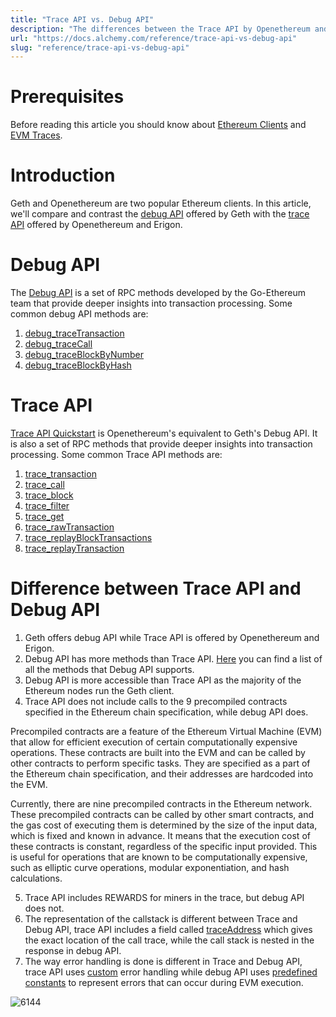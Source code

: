 ```yaml
---
title: "Trace API vs. Debug API"
description: "The differences between the Trace API by Openethereum and the Debug API by Geth"
url: "https://docs.alchemy.com/reference/trace-api-vs-debug-api"
slug: "reference/trace-api-vs-debug-api"
---
```



# Prerequisites

Before reading this article you should know about [Ethereum Clients](https://www.alchemy.com/overviews/execution-layer-and-consensus-layer-node-clients) and [EVM Traces](/reference/what-are-evm-traces).

# Introduction

Geth and Openethereum are two popular Ethereum clients. In this article, we'll compare and contrast the [debug API](/reference/debug-api-endpoints) offered by Geth with the [trace API](/reference/trace-api-quickstart) offered by Openethereum and Erigon.

# Debug API

The [Debug API](/reference/debug-api-endpoints) is a set of RPC methods developed by the Go-Ethereum team that provide deeper insights into transaction processing. Some common debug API methods are:

1. [debug\_traceTransaction](/reference/debug-tracetransaction)
2. [debug\_traceCall](/reference/debug-tracecall)
3. [debug\_traceBlockByNumber](/reference/debug-traceblockbynumber)
4. [debug\_traceBlockByHash](/reference/debug-traceblockbyhash)

# Trace API

[Trace API Quickstart](/reference/trace-api-quickstart) is Openethereum's equivalent to Geth's Debug API. It is also a set of RPC methods that provide deeper insights into transaction processing. Some common Trace API methods are:

1. [trace\_transaction](/reference/trace-transaction)
2. [trace\_call](/reference/trace-call)
3. [trace\_block](/reference/trace-block)
4. [trace\_filter](/reference/trace-filter)
5. [trace\_get](/reference/trace-get)
6. [trace\_rawTransaction](/reference/trace-rawtransaction)
7. [trace\_replayBlockTransactions](/reference/trace-replayblocktransactions)
8. [trace\_replayTransaction](/reference/trace-replaytransaction)

# Difference between Trace API and Debug API

1. Geth offers debug API while Trace API is offered by Openethereum and Erigon.
2. Debug API has more methods than Trace API. [Here](https://geth.ethereum.org/docs/rpc/ns-debug) you can find a list of all the methods that Debug API supports.
3. Debug API is more accessible than Trace API as the majority of the Ethereum nodes run the Geth client.
4. Trace API does not include calls to the 9 precompiled contracts specified in the Ethereum chain specification, while debug API does.

<Info>
  Precompiled contracts are a feature of the Ethereum Virtual Machine (EVM) that allow for efficient execution of certain computationally expensive operations. These contracts are built into the EVM and can be called by other contracts to perform specific tasks. They are specified as a part of the Ethereum chain specification, and their addresses are hardcoded into the EVM.

  Currently, there are nine precompiled contracts in the Ethereum network. These precompiled contracts can be called by other smart contracts, and the gas cost of executing them is determined by the size of the input data, which is fixed and known in advance. It means that the execution cost of these contracts is constant, regardless of the specific input provided. This is useful for operations that are known to be computationally expensive, such as elliptic curve operations, modular exponentiation, and hash calculations.
</Info>

5. Trace API includes REWARDS for miners in the trace, but debug API does not.
6. The representation of the callstack is different between Trace and Debug API, trace API includes a field called [traceAddress](/reference/what-are-evm-traces#how-to-read-traceaddress) which gives the exact location of the call trace, while the call stack is nested in the response in debug API.
7. The way error handling is done is different in Trace and Debug API, trace API uses [custom](https://github.com/ledgerwatch/erigon/blob/devel/cmd/rpcdaemon/commands/trace_adhoc.go#L390) error handling while debug API uses [predefined constants](https://github.com/ethereum/go-ethereum/blob/1fa91729f2a591df2baf2dc77e81711a6e61c028/core/vm/errors.go) to represent errors that can occur during EVM execution.

![6144](65b8e7b-eth-nodes-illustration.png "eth-nodes-illustration.png")
